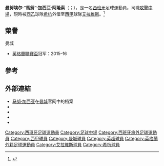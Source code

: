 {{noteTA
|G1=Football
|G2=UEFA
|G3=laliga
|G4=EPL
|G5=荷甲
|G6=ligue1
}}
{{Spanish name|加西亚（García）|阿隆索（Alonso）}}
{{Infobox football biography
|name           = 馬努-加西亞<br>''Manu García''
|fullname       = 马努·加西亚·阿隆索<br>''Manuel García Alonso''
|image          =
|image_size     =
|caption        =
|birth_date     = {{birth date and age|1998|1|2|df=y}}
|birth_place    = {{ESP}}[[奧維耶多|奧維耶多]]
|height         = {{height|m=1.70}}
|position       = [[攻擊中場|攻擊中場]]
|currentclub    = [[艾拉維斯體育會|艾拉維斯]] ([[希洪體育|希杭]]外借)
|clubnumber     = 14
|youthclubs1    = Astur
|youthclubs2    = [[希洪體育|希杭]]
|youthyears1    = 2005–2010
|youthyears2    = 2010–2014
|youthyears3    = 2014–2016
|youthclubs3    = [[曼徹斯特城足球會|曼彻斯特城]]
|clubs1         = [[曼徹斯特城足球會|曼彻斯特城]]
|years1         = 2015–2019
|caps1          = 1
|goals1         = 0
|clubs2         = → [[艾拉維斯體育會|艾拉維斯]]{{small|（外借）}}
|years2         = 2016–2017
|caps2          = 0
|goals2         = 0
|clubs3         = → [[NAC比達|布雷達]]{{small|（外借）}}
|years3         = 2017–2018
|caps3          = 53
|goals3         = 3
|clubs4         = → [[圖盧茲足球會|圖盧茲]]{{small|（外借）}}
|years4         = 2018–2019
|caps4          = 31
|goals4         = 0
|clubs5         = [[希洪體育|希杭]]
|years5         = 2019–
|caps5          = 75
|goals5         = 4
|clubs6         = → [[艾拉維斯體育會|艾拉維斯]]{{small|（外借）}}
|years6         = 2021–
|caps6         = 3
|goals6        = 0
|nationalteam1  = 西班牙U-16
|nationalyears1 = 2013
|nationalcaps1  = 2
|nationalgoals1 = 0
|nationalteam2  = 西班牙U-17
|nationalyears2 = 2015
|nationalcaps2  = 1
|nationalgoals2 = 0
|nationalteam3  = 西班牙U-19
|nationalyears3 = 2016–2017
|nationalcaps3  = 5
|nationalgoals3 = 1
|nationalteam4  = [[西班牙21歲以下國家足球隊|西班牙U-21]]
|nationalyears4 = 2019–
|nationalcaps4  = 8
|nationalgoals4 = 2
|nationalteam5  = [[西班牙國家足球隊|西班牙]]
|nationalyears5 = 2021–
|nationalcaps5  = 1
|nationalgoals5 = 0
|medaltemplates =
|club-update    = 2021年8月27日
|nationalteam-update = 2021年6月8日
|embed          =
}}

'''曼努埃尔·“馬努”·加西亞·阿隆索'''（{{lang-es|Manuel 'Manu' García Alonso}}；{{bd|1998年|1月2日||}}），是一名[[西班牙|西班牙]]足球運動員，司職[[攻擊中場|攻擊中場]]，現時被[[西乙|西乙]]球隊[[希洪體育|希杭]]外借至[[西甲|西甲]]球隊[[艾拉維斯體育會|艾拉維斯]]。<ref name="mcfc">{{cite web|url=http://www.mcfc.co.uk/teams/eds/midfielders/manu-garcia|title=Manuel Garcia - Manchester City FC|publisher=mcfc.co.uk|accessdate=2015-09-22|archive-date=2016-05-29|archive-url=https://web.archive.org/web/20160529221239/http://www.mcfc.co.uk/Teams/EDS/Midfielders/Manu-Garcia|dead-url=no}}</ref>

==榮譽==
;曼城
*[[英格蘭聯賽盃|英格蘭聯賽盃]]冠军：2015–16

==參考==
{{reflist}}

==外部連結==
*[http://www.mcfc.co.uk/teams/eds/midfielders/manu-garcia 马努·加西亚]在[[曼彻斯特城足球俱乐部|曼城]]官网中的档案{{Wayback|url=http://www.mcfc.co.uk/teams/eds/midfielders/manu-garcia|date=20160529221239}}
*{{BDFutbol|25059}}
*{{UEFA player|250076605}}
*{{Soccerbase|86065}}
*{{Soccerway|manu-garcia-alonso/376303}}

{{DEFAULTSORT: García, Manu}}
[[Category:西班牙足球運動員|Category:西班牙足球運動員]]
[[Category:足球中場|Category:足球中場]]
[[Category:西班牙旅外足球運動員|Category:西班牙旅外足球運動員]]
[[Category:西甲球員|Category:西甲球員]]
[[Category:曼城球員|Category:曼城球員]]
[[Category:英超球員|Category:英超球員]]
[[Category:英格蘭外籍足球運動員|Category:英格蘭外籍足球運動員]]
[[Category:艾拉維斯球員|Category:艾拉維斯球員]]
[[Category:希杭球員|Category:希杭球員]]